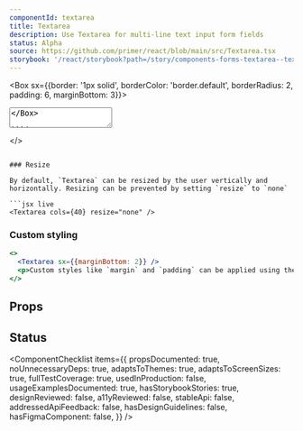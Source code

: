 ```yaml
---
componentId: textarea
title: Textarea
description: Use Textarea for multi-line text input form fields
status: Alpha
source: https://github.com/primer/react/blob/main/src/Textarea.tsx
storybook: '/react/storybook?path=/story/components-forms-textarea--textarea-story'
---
```




<Box sx={{border: '1px solid', borderColor: 'border.default', borderRadius: 2, padding: 6, marginBottom: 3}}>
  <Textarea />
</Box>

```js
import {Textarea} from '@primer/react'
```

## Examples

<Note variant="warning">

Textarea components **must always** be accompanied by a corresponding label to improve support for assistive
technologies. Examples below are provided for conciseness and may not reflect accessibility best practices.

Use the [FormControl](/FormControl) component to render a Textarea with a corresponding label.

</Note>

### Controlled mode

```javascript live noinline
const TextareaExample = () => {
  // Running in controlled mode (recommended)
  const [value, setValue] = React.useState('')

  const handleChange = event => {
    setValue(event.target.value)
  }

  return <Textarea placeholder="Enter a description" onChange={handleChange} value={value} />
}

render(<TextareaExample />)
```

### Uncontrolled mode

```javascript live noinline
const TextareaExample = () => {
  const ref = React.useRef()

  const handleSubmit = event => {
    event.preventDefault()
    if (!ref.current.value) {
      alert(`Enter a value into the Textarea and press submit`)
      return
    }

    alert(`Current Textarea value: ${ref.current.value}`)
  }

  return (
    <form onSubmit={handleSubmit}>
      <Textarea
        cols={40}
        rows={8}
        ref={ref}
        defaultValue="Set the initial state in uncontrolled mode using the defaultValue prop"
      />
      <br />
      <Button type="submit">Submit</Button>
    </form>
  )
}

render(<TextareaExample />)
```

### Displaying form validation state

```jsx live
<>
  <Box as="label" htmlFor="success-state" sx={{display: 'block'}}>
    Success state:
  </Box>
  <Textarea id="success-state" validationStatus="success" />
  <Box as="label" htmlFor="error-state" sx={{display: 'block', mt: 5}}>
    Error state:
  </Box>
  <Textarea id="error-state" validationStatus="error" />
</>
```

### Inactive

```jsx live
<>
  <Textarea disabled>This text is inactive</Textarea>
</>
```

### Resize

By default, `Textarea` can be resized by the user vertically and horizontally. Resizing can be prevented by setting `resize` to `none`

```jsx live
<Textarea cols={40} resize="none" />
```

### Custom styling

```jsx live
<>
  <Textarea sx={{marginBottom: 2}} />
  <p>Custom styles like `margin` and `padding` can be applied using the `sx` prop</p>
</>
```

## Props

<ComponentProps data={data} />

## Status

<ComponentChecklist
  items={{
    propsDocumented: true,
    noUnnecessaryDeps: true,
    adaptsToThemes: true,
    adaptsToScreenSizes: true,
    fullTestCoverage: true,
    usedInProduction: false,
    usageExamplesDocumented: true,
    hasStorybookStories: true,
    designReviewed: false,
    a11yReviewed: false,
    stableApi: false,
    addressedApiFeedback: false,
    hasDesignGuidelines: false,
    hasFigmaComponent: false,
  }}
/>
